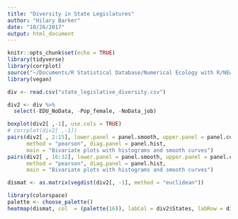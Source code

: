 ```yaml
---
title: "Diversity in State Legislatures"
author: "Hilary Barker"
date: "10/26/2017"
output: html_document
---
```


```r
knitr::opts_chunk$set(echo = TRUE)
library(tidyverse)
library(corrplot)
source("~/Documents/R Statistical Database/Numerical Ecology with R/NEwR scripts for MacOS/panelutils.R")
library(vegan)

div <- read.csv("state_legislative_diversity.csv")
```

```r
div2 <- div %>% 
  select(-EDU_NoData, -Pop_female, -NoData_job)

boxplot(div2[ ,-1], use.cols = TRUE)
# corrplot(div2[ ,-1])
pairs(div2[ , 2:15], lower.panel = panel.smooth, upper.panel = panel.cor, 
      method = "pearson", diag.panel = panel.hist, 
      main = "Bivariate plots with histograms and smooth curves")
pairs(div2[ , 16:32], lower.panel = panel.smooth, upper.panel = panel.cor, 
      method = "pearson", diag.panel = panel.hist, 
      main = "Bivariate plots with histograms and smooth curves")
```

```r
dismat <- as.matrix(vegdist(div2[, -1], method = "euclidean"))

library(colorspace)
palette <- choose_palette()
heatmap(dismat, col  = (palette(16)), labCol = div2$States, labRow = div2$States)

```

